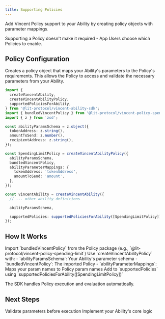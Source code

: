 ```yaml
---
title: Supporting Policies
---
```


Add Vincent Policy support to your Ability by creating policy objects with parameter mappings.

<Note>
Supporting a Policy doesn't make it required - App Users choose which Policies to enable.
</Note>

## Policy Configuration

<ParamField path="createVincentAbilityPolicy" type="function" required>
  Creates a policy object that maps your Ability's parameters to the Policy's requirements. This allows the Policy to access and validate the necessary parameters from your Ability.
</ParamField>

```typescript
import {
  createVincentAbility,
  createVincentAbilityPolicy,
  supportedPoliciesForAbility,
} from '@lit-protocol/vincent-ability-sdk';
import { bundledVincentPolicy } from '@lit-protocol/vincent-policy-spending-limit';
import { z } from 'zod';

const abilityParamsSchema = z.object({
  tokenAddress: z.string(),
  amountToSend: z.number(),
  recipientAddress: z.string(),
});

const SpendingLimitPolicy = createVincentAbilityPolicy({
  abilityParamsSchema,
  bundledVincentPolicy,
  abilityParameterMappings: {
    tokenAddress: 'tokenAddress',
    amountToSend: 'amount',
  },
});

const vincentAbility = createVincentAbility({
  // ... other ability definitions

  abilityParamsSchema,

  supportedPolicies: supportedPoliciesForAbility([SpendingLimitPolicy]),
});
```

## How It Works

<Steps>
  <Step title="Import Policy">
    Import `bundledVincentPolicy` from the Policy package (e.g., `@lit-protocol/vincent-policy-spending-limit`)
  </Step>

  <Step title="Create Mapping">
    Use `createVincentAbilityPolicy` with:
    - `abilityParamsSchema`: Your Ability's parameter schema
    - `bundledVincentPolicy`: The imported Policy
    - `abilityParameterMappings`: Maps your param names to Policy param names
  </Step>

  <Step title="Register Policy">
    Add to `supportedPolicies` using `supportedPoliciesForAbility([SpendingLimitPolicy])`
  </Step>
</Steps>

The SDK handles Policy execution and evaluation automatically.


## Next Steps

<CardGroup cols={2}>
  <Card title="Precheck Function" icon="check" href="/ability/precheck-function">
    Validate parameters before execution
  </Card>
  <Card title="Execute Function" icon="play" href="/ability/execute-function">
    Implement your Ability's core logic
  </Card>
</CardGroup>